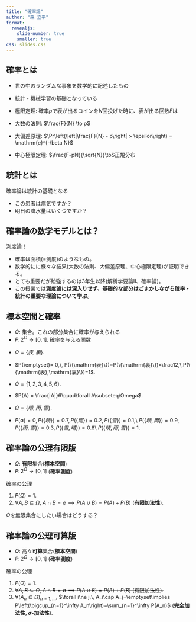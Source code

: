 ```yaml
---
title: "確率論"
author: "森 立平"
format:
  revealjs:
    slide-number: true
    smaller: true
css: slides.css
---
```


## 確率とは

* 世の中のランダムな事象を数学的に記述したもの
* 統計・機械学習の基礎となっている
* 極限定理: 確率$p$で表が出るコインを$N$回投げた時に、表が出る回数$F$は

* 大数の法則: $\frac{F}{N} \to p$
* 大偏差原理: $\Pr\left(\left|\frac{F}{N} - p\right| > \epsilon\right) = \mathrm{e}^{-\beta N}$
* 中心極限定理: $\frac{F-pN}{\sqrt{N}}\to$正規分布

## 統計とは

確率論は統計の基礎となる

* この患者は病気ですか？
* 明日の降水量はいくつですか？

## 確率論の数学モデルとは？

:::{.r-stack}
測度論！
:::

* 確率は面積($=$測度)のようなもの。
* 数学的に\textbf{厳密}に様々な結果(大数の法則、大偏差原理、中心極限定理)が証明できる。
* とても重要だが勉強するのは3年生以降(解析学要論Ⅱ、確率論)。
* この授業では**測度論には深入りせず、基礎的な部分はごまかしながら確率・統計の重要な理論について学ぶ**。

## 標本空間と確率

* $\Omega\colon$ 集合。これの部分集合に確率が与えられる
* $P\colon 2^\Omega\to[0,1].$ 確率を与える関数

::: {#exm-prob}

* $\Omega=\{表,裏\}$.
* $P(\emptyset)= 0,\, P(\{\mathrm{表}\})=P(\{\mathrm{裏}\})=\frac12,\,P(\{\mathrm{表},\mathrm{裏}\})=1$.

* $\Omega=\{1,2,3,4,5,6\}$.
* $P(A) = \frac{|A|}6\quad\forall A\subseteq\Omega$.

* $\Omega=\{晴,雨,雪\}$.
* $P(\emptyset)= 0,\, P(\{晴\})=0.7,\, P(\{雨\})=0.2,\,P(\{雪\})=0.1$,\\
$P(\{晴,雨\})=0.9,\, P(\{雨,雪\})=0.3,\, P(\{雪,晴\})=0.8$\\
$P(\{晴,雨,雪\})=1$.
:::

## 確率論の公理有限版
* $\Omega\colon$ **有限**集合(**標本空間**)
* $P\colon 2^\Omega\to[0,1]$ (**確率測度**)

確率の公理

1. $P(\Omega)=1$.
2. $\forall A, B\subseteq\Omega$, $A\cap B=\emptyset\implies P(A\cup B)=P(A)+P(B)$\ (**有限加法性**).

:::{.r-stack}
$\Omega$を無限集合にしたい場合はどうする？
:::

## 確率論の公理可算版
* $\Omega\colon$ 高々**可算**集合(**標本空間**)
* $P\colon 2^\Omega\to[0,1]$ (**確率測度**)

確率の公理

1. $P(\Omega)=1$.
2. ~~$\forall A, B\subseteq\Omega$, $A\cap B=\emptyset\implies P(A\cup B)=P(A)+P(B)$\ (有限加法性).~~
3. $\forall (A_n\subseteq\Omega)_{n=1,\dotsc}$, $\forall i\ne j,\, A_i\cap A_j=\emptyset\implies P\left(\bigcup_{n=1}^\infty A_n\right)=\sum_{n=1}^\infty P(A_n)$\ (**完全加法性, $\sigma$-加法性**).

